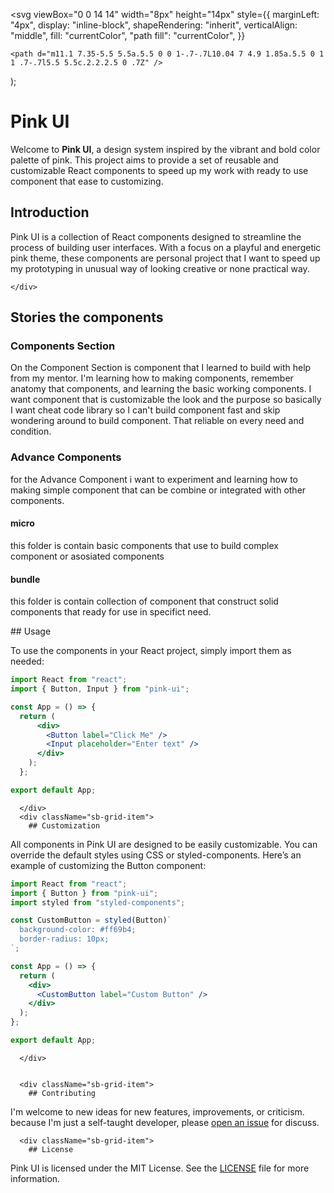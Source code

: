 
  <svg
    viewBox="0 0 14 14"
    width="8px"
    height="14px"
    style={{
      marginLeft: "4px",
      display: "inline-block",
      shapeRendering: "inherit",
      verticalAlign: "middle",
      fill: "currentColor",
      "path fill": "currentColor",
    }}
  >
    <path d="m11.1 7.35-5.5 5.5a.5.5 0 0 1-.7-.7L10.04 7 4.9 1.85a.5.5 0 1 1 .7-.7l5.5 5.5c.2.2.2.5 0 .7Z" />
  </svg>
);

<Meta title="Configure your project" />

<div className="sb-container">
  <div className='sb-section-title'>

# Pink UI

Welcome to **Pink UI**, a design system inspired by the vibrant and bold color palette of pink. This project aims to provide a set of reusable and customizable React components to speed up my work with ready to use component that ease to customizing.
  </div>
  
  <div className="sb-section">
    <div className="sb-section-item">

## Introduction

Pink UI is a collection of React components designed to streamline the process of building user interfaces. With a focus on a playful and energetic pink theme, these components are personal project that I want to speed up my prototyping in unusual way of looking creative or none practical way.

    </div>
  </div>
</div>

<div className="sb-section">
  <div className="sb-section-item">

## Stories the components

### Components Section
On the Component Section is component that I learned to build with help from my mentor. I'm learning how to making components, remember anatomy that components, and learning the basic working components. I want component that is customizable the look and the purpose so basically I want cheat code library so I can't build component fast and skip wondering around to build component. That reliable on every need and condition.


### Advance Components
for the Advance Component i want to experiment and learning how to making simple component that can be combine or integrated with other components.

#### micro
this folder is contain basic components that use to build complex component or asosiated components

#### bundle
this folder is contain collection of component that construct solid components that ready for use in specifict need.

  </div>
</div>

  <div className="sb-section">
    <div className="sb-features-grid">
      <div className="sb-grid-item">
        ## Usage

To use the components in your React project, simply import them as needed:

```jsx
import React from "react";
import { Button, Input } from "pink-ui";

const App = () => {
  return (
      <div>
        <Button label="Click Me" />
        <Input placeholder="Enter text" />
      </div>
    );
  };

export default App;
```

      </div>
      <div className="sb-grid-item">
        ## Customization

All components in Pink UI are designed to be easily customizable. You can override the default styles using CSS or styled-components. Here’s an example of customizing the Button component:

```jsx
import React from "react";
import { Button } from "pink-ui";
import styled from "styled-components";

const CustomButton = styled(Button)`
  background-color: #ff69b4;
  border-radius: 10px;
`;

const App = () => {
  return (
    <div>
      <CustomButton label="Custom Button" />
    </div>
  );
};

export default App;
```

      </div>


      <div className="sb-grid-item">
        ## Contributing

I'm welcome to new ideas for new features, improvements, or criticism. because I'm just a self-taught developer, please [open an issue](https://github.com/Vendaarlia/pink-ui) for discuss.
</div>

      <div className="sb-grid-item">
        ## License

Pink UI is licensed under the MIT License. See the [LICENSE](https://github.com/Vendaarlia/pink-ui/blob/main/LICENSE) file for more information.
</div>
</div>

  </div>

<style>
  {`
  .sb-container {
    margin-bottom: 48px;
  }

  .sb-section {
    width: 100%;
    display: flex;
    flex-direction: row;
    gap: 20px;
  }

  img {
    object-fit: cover;
  }

  .sb-section-title {
    margin-bottom: 32px;
  }

  .sb-section a:not(h1 a, h2 a, h3 a) {
    font-size: 14px;
  }

  .sb-section-item, .sb-grid-item {
    flex: 1;
    display: flex;
    flex-direction: column;
  }

  .sb-section-item-heading {
    padding-top: 20px !important;
    padding-bottom: 5px !important;
    margin: 0 !important;
  }
  .sb-section-item-paragraph {
    margin: 0;
    padding-bottom: 10px;
  }

  .sb-chevron {
    margin-left: 5px;
  }

  .sb-features-grid {
    display: grid;
    grid-template-columns: repeat(2, 1fr);
    grid-gap: 32px 20px;
  }

  .sb-socials {
    display: grid;
    grid-template-columns: repeat(4, 1fr);
  }

  .sb-socials p {
    margin-bottom: 10px;
  }

  .sb-explore-image {
    max-height: 32px;
    align-self: flex-start;
  }

  .sb-addon {
    width: 100%;
    display: flex;
    align-items: center;
    position: relative;
    background-color: #EEF3F8;
    border-radius: 5px;
    border: 1px solid rgba(0, 0, 0, 0.05);
    background: #EEF3F8;
    height: 180px;
    margin-bottom: 48px;
    overflow: hidden;
  }

  .sb-addon-text {
    padding-left: 48px;
    max-width: 240px;
  }

  .sb-addon-text h4 {
    padding-top: 0px;
  }

  .sb-addon-img {
    position: absolute;
    left: 345px;
    top: 0;
    height: 100%;
    width: 200%;
    overflow: hidden;
  }

  .sb-addon-img img {
    width: 650px;
    transform: rotate(-15deg);
    margin-left: 40px;
    margin-top: -72px;
    box-shadow: 0 0 1px rgba(255, 255, 255, 0);
    backface-visibility: hidden;
  }

  @media screen and (max-width: 800px) {
    .sb-addon-img {
      left: 300px;
    }
  }

  @media screen and (max-width: 600px) {
    .sb-section {
      flex-direction: column;
    }

    .sb-features-grid {
      grid-template-columns: repeat(1, 1fr);
    }

    .sb-socials {
      grid-template-columns: repeat(2, 1fr);
    }

    .sb-addon {
      height: 280px;
      align-items: flex-start;
      padding-top: 32px;
      overflow: hidden;
    }

    .sb-addon-text {
      padding-left: 24px;
    }

    .sb-addon-img {
      right: 0;
      left: 0;
      top: 130px;
      bottom: 0;
      overflow: hidden;
      height: auto;
      width: 124%;
    }

    .sb-addon-img img {
      width: 1200px;
      transform: rotate(-12deg);
      margin-left: 0;
      margin-top: 48px;
      margin-bottom: -40px;
      margin-left: -24px;
    }
  }
  `}
</style>
